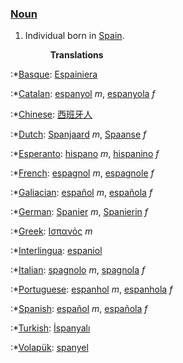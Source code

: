 ===[[Noun]]===
#Individual born in [[w:Spain|Spain]].
#:'''Translations'''
:*[[Basque]]: [[Espainiera]]
:*[[Catalan]]: [[espanyol]] ''m'', [[espanyola]] ''f''
:*[[Chinese]]: [[西班牙人]]
:*[[Dutch]]: [[Spanjaard]] ''m'', [[Spaanse]] ''f''
:*[[Esperanto]]: [[hispano]] ''m'', [[hispanino]] ''f''
:*[[French]]: [[espagnol]] ''m'', [[espagnole]] ''f''
:*[[Galiacian]]: [[español]] ''m'', [[española]] ''f''
:*[[German]]: [[Spanier]] ''m'', [[Spanierin]] ''f''
:*[[Greek]]: [[Ισπανός]] ''m''
:*[[Interlingua]]: [[espaniol]]
:*[[Italian]]: [[spagnolo]] ''m'', [[spagnola]] ''f''
:*[[Portuguese]]: [[espanhol]] ''m'', [[espanhola]] ''f''
:*[[Spanish]]: [[español]] ''m'', [[española]] ''f''
:*[[Turkish]]: [[İspanyalı]]
:*[[Volapük]]: [[spanyel]]